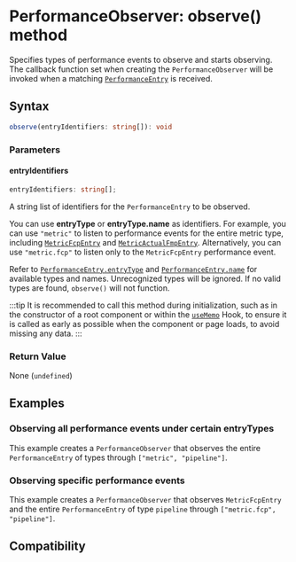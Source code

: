 
# PerformanceObserver: observe() method

Specifies types of performance events to observe and starts observing. The callback function set when creating the `PerformanceObserver` will be invoked when a matching
[`PerformanceEntry`](/api/lynx-api/performance-api/performance-entry) is received.

## Syntax

```ts
observe(entryIdentifiers: string[]): void
```

### Parameters

#### entryIdentifiers

```ts
entryIdentifiers: string[];
```

A string list of identifiers for the `PerformanceEntry` to be observed.

You can use **entryType** or **entryType.name** as identifiers. For example, you can use `"metric"` to listen to performance events for the entire metric type,
including [`MetricFcpEntry`](/api/lynx-api/performance-api/performance-entry/metric-fcp-entry) and [`MetricActualFmpEntry`](/api/lynx-api/performance-api/performance-entry/metric-actual-fmp-entry). Alternatively, you can use `"metric.fcp"` to listen only to the `MetricFcpEntry` performance event.

Refer to [`PerformanceEntry.entryType`](/api/lynx-api/performance-api/performance-entry#entryType) and [`PerformanceEntry.name`](/api/lynx-api/performance-api/performance-entry#name) for available types
and names. Unrecognized types will be ignored. If no valid types are found, `observe()` will not function.

:::tip
It is recommended to call this method during initialization, such as in the constructor of a root component or within the [`useMemo`](/api/react/Function.useMemo) Hook,
to ensure it is called as early as possible when the component or page loads, to avoid missing any data.
:::

### Return Value

None (`undefined`)

## Examples

### Observing all performance events under certain entryTypes

This example creates a `PerformanceObserver` that observes the entire `PerformanceEntry` of types through `["metric", "pipeline"]`.


<Go
  example="performance-api"
  defaultFile="src/performance-observer-observe/index.tsx"
  defaultEntryFile="dist/performance-observer-observe.lynx.bundle"
  img="https://lf-lynx.tiktok-cdns.com/obj/lynx-artifacts-oss-sg/lynx-website/assets/doc/performance-observer-observe-demo.jpeg"
  entry="src/performance-observer-observe"
  highlight="{12-38}"
/>

### Observing specific performance events

This example creates a `PerformanceObserver` that observes `MetricFcpEntry` and the entire `PerformanceEntry` of type `pipeline` through `["metric.fcp", "pipeline"]`.

<Go
  example="performance-api"
  defaultFile="src/performance-observer-observe/index.tsx"
  defaultEntryFile="dist/performance-observer-observe.lynx.bundle"
  img="https://lf-lynx.tiktok-cdns.com/obj/lynx-artifacts-oss-sg/lynx-website/assets/doc/performance-observer-observe-demo.jpeg"
  entry="src/performance-observer-observe"
  highlight="{42-61}"
/>

## Compatibility


<LegacyCompatTable metadata="lynx-api/performance-api/performance-observer/observe" />
